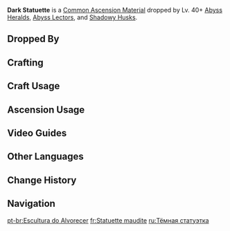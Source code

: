 {{Item Infobox
|id           = 112018
|image        = Item Dark Statuette.png
|type         = Common Ascension Materials
|group        = Statuettes
|group2       = Elite Enemy Drops
|invCategory  = Character Development Items
|rarity       = 3
|description  = An idol made in the likeness of some unknown, one-eyed person.<br />You can feel a strange warmth emanating from within as you hold onto it, like the shoulder of a dear friend. Perhaps this icon can indeed give people who understand its significance the courage to carry on.
|source1      = Dropped by Lv. 40+ [[Abyss Heralds]], [[Abyss Lectors]], and [[Shadowy Husks]]
|source2      = [[Crafting]]
}}
'''Dark Statuette''' is a [[Common Ascension Material]] dropped by Lv. 40+ [[Abyss Heralds]], [[Abyss Lectors]], and [[Shadowy Husks]].

==Dropped By==
{{Dropped By|level=40}}

==Crafting==
{{Recipe
|type = Crafting
|Gloomy Statuette = 3
|Mora = 50
|sort = Gloomy Statuette,Mora
}}

==Craft Usage==
{{Craft Usage}}

==Ascension Usage==
{{Ascension Usage}}

==Video Guides==
{{EVT
|video1   = eVZGA_ytoks
|caption1 = 12 Shadowy Husks

|video2   = 17Znw5FRvTo
|caption2 = Quick Farming in 2 Minutes
}}

==Other Languages==
{{Other Languages
|en      = Dark Statuette
|zhs     = 夤夜刻像
|zhs_rm  = Yínyè Kèxiàng
|zht     = 夤夜刻像
|zht_rm  = Yínyè Kèxiàng
|zh_tl   = Dead-of-Night Sculpture
|ja      = 黒夜の彫刻
|ja_rm   = Kokuya no Choukoku{{Assumed}}
|ja_tl   = Dark Night Sculpture
|ko      = {{tt|흑야|黑夜}}의 {{tt|조각상|彫刻像}}
|ko_rm   = Heukya-ui Jogaksang
|ko_tl   = Dark Night Statue
|es      = Estatuilla del amanecer
|es_tl   = Statuette of Dawn
|fr      = Statuette maudite
|fr_tl   = Cursed Statuette
|ru      = Тёмная статуэтка
|ru_tl   = 
|th      = Dark {{sic|Statuett}}
|vi      = {{tt|Tượng|像}} {{tt|Ám Dạ|暗夜}}
|vi_tl   = 
|de      = Figur der Nacht
|de_tl   = Figure of the Night
|id      = Dark Statuette
|pt      = Escultura do Alvorecer
|pt_tl   = 
}}

==Change History==
{{Change History|2.6}}

==Navigation==
{{Development Item Navbox|Common Ascension Materials}}

[[pt-br:Escultura do Alvorecer]]
[[fr:Statuette maudite]]
[[ru:Тёмная статуэтка]]